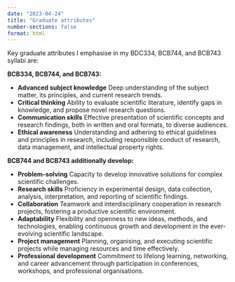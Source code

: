 ```yaml
---
date: "2023-04-24"
title: "Graduate attributes"
number-sections: false
format: html
---
```



Key graduate attributes I emphasise in my BDC334, BCB744, and BCB743 syllabi are:

**BCB334, BCB744, and BCB743:**

-   **Advanced subject knowledge** Deep understanding of the subject matter, its principles, and current research trends.
-   **Critical thinking** Ability to evaluate scientific literature, identify gaps in knowledge, and propose novel research questions.
-   **Communication skills** Effective presentation of scientific concepts and research findings, both in written and oral formats, to diverse audiences.
-   **Ethical awareness** Understanding and adhering to ethical guidelines and principles in research, including responsible conduct of research, data management, and intellectual property rights.

**BCB744 and BCB743 additionally develop:**

-   **Problem-solving** Capacity to develop innovative solutions for complex scientific challenges.
-   **Research skills** Proficiency in experimental design, data collection, analysis, interpretation, and reporting of scientific findings.
-   **Collaboration** Teamwork and interdisciplinary cooperation in research projects, fostering a productive scientific environment.
-   **Adaptability** Flexibility and openness to new ideas, methods, and technologies, enabling continuous growth and development in the ever-evolving scientific landscape.
-   **Project management** Planning, organising, and executing scientific projects while managing resources and time effectively.
-   **Professional development** Commitment to lifelong learning, networking, and career advancement through participation in conferences, workshops, and professional organisations.
